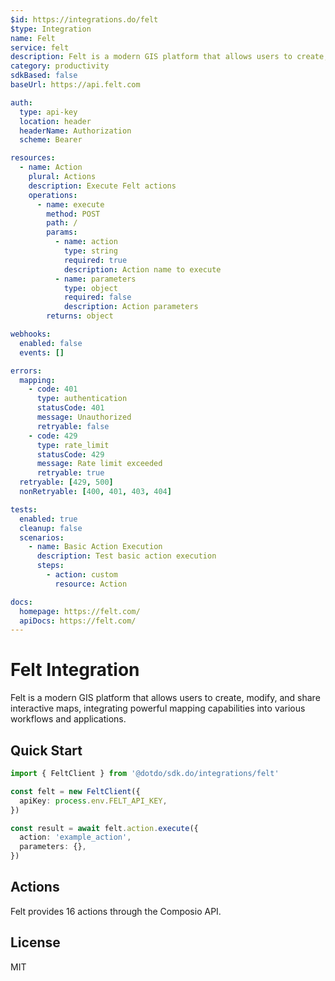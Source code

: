 ```yaml
---
$id: https://integrations.do/felt
$type: Integration
name: Felt
service: felt
description: Felt is a modern GIS platform that allows users to create, modify, and share interactive maps, integrating powerful mapping capabilities into various workflows and applications.
category: productivity
sdkBased: false
baseUrl: https://api.felt.com

auth:
  type: api-key
  location: header
  headerName: Authorization
  scheme: Bearer

resources:
  - name: Action
    plural: Actions
    description: Execute Felt actions
    operations:
      - name: execute
        method: POST
        path: /
        params:
          - name: action
            type: string
            required: true
            description: Action name to execute
          - name: parameters
            type: object
            required: false
            description: Action parameters
        returns: object

webhooks:
  enabled: false
  events: []

errors:
  mapping:
    - code: 401
      type: authentication
      statusCode: 401
      message: Unauthorized
      retryable: false
    - code: 429
      type: rate_limit
      statusCode: 429
      message: Rate limit exceeded
      retryable: true
  retryable: [429, 500]
  nonRetryable: [400, 401, 403, 404]

tests:
  enabled: true
  cleanup: false
  scenarios:
    - name: Basic Action Execution
      description: Test basic action execution
      steps:
        - action: custom
          resource: Action

docs:
  homepage: https://felt.com/
  apiDocs: https://felt.com/
---
```


# Felt Integration

Felt is a modern GIS platform that allows users to create, modify, and share interactive maps, integrating powerful mapping capabilities into various workflows and applications.

## Quick Start

```typescript
import { FeltClient } from '@dotdo/sdk.do/integrations/felt'

const felt = new FeltClient({
  apiKey: process.env.FELT_API_KEY,
})

const result = await felt.action.execute({
  action: 'example_action',
  parameters: {},
})
```

## Actions

Felt provides 16 actions through the Composio API.

## License

MIT

